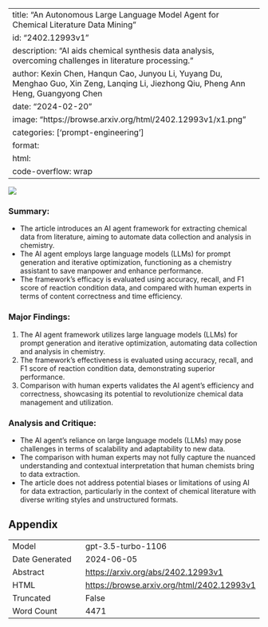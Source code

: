 
---
title: "An Autonomous Large Language Model Agent for Chemical Literature Data Mining"
id: "2402.12993v1"
description: "AI aids chemical synthesis data analysis, overcoming challenges in literature processing."
author: Kexin Chen, Hanqun Cao, Junyou Li, Yuyang Du, Menghao Guo, Xin Zeng, Lanqing Li, Jiezhong Qiu, Pheng Ann Heng, Guangyong Chen
date: "2024-02-20"
image: "https://browse.arxiv.org/html/2402.12993v1/x1.png"
categories: ['prompt-engineering']
format:
  html:
    code-overflow: wrap
---

![](https://browse.arxiv.org/html/2402.12993v1/x1.png)

### **Summary:**
- The article introduces an AI agent framework for extracting chemical data from literature, aiming to automate data collection and analysis in chemistry.
- The AI agent employs large language models (LLMs) for prompt generation and iterative optimization, functioning as a chemistry assistant to save manpower and enhance performance.
- The framework's efficacy is evaluated using accuracy, recall, and F1 score of reaction condition data, and compared with human experts in terms of content correctness and time efficiency.

### **Major Findings:**
1. The AI agent framework utilizes large language models (LLMs) for prompt generation and iterative optimization, automating data collection and analysis in chemistry.
2. The framework's effectiveness is evaluated using accuracy, recall, and F1 score of reaction condition data, demonstrating superior performance.
3. Comparison with human experts validates the AI agent's efficiency and correctness, showcasing its potential to revolutionize chemical data management and utilization.

### **Analysis and Critique:**
- The AI agent's reliance on large language models (LLMs) may pose challenges in terms of scalability and adaptability to new data.
- The comparison with human experts may not fully capture the nuanced understanding and contextual interpretation that human chemists bring to data extraction.
- The article does not address potential biases or limitations of using AI for data extraction, particularly in the context of chemical literature with diverse writing styles and unstructured formats.

## Appendix

|          |          |
|----------|----------|
| Model     | gpt-3.5-turbo-1106       |
| Date Generated     | 2024-06-05       |
| Abstract | [https://arxiv.org/abs/2402.12993v1](https://arxiv.org/abs/2402.12993v1)        |
| HTML     | [https://browse.arxiv.org/html/2402.12993v1](https://browse.arxiv.org/html/2402.12993v1)       |
| Truncated       | False       |
| Word Count       | 4471       |